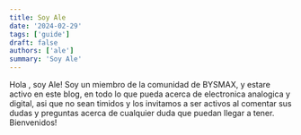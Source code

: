 ```yaml
---
title: Soy Ale
date: '2024-02-29' 
tags: ['guide']
draft: false
authors: ['ale']
summary: 'Soy Ale' 
---
```


Hola , soy Ale!
Soy un miembro de la comunidad de BYSMAX, y estare activo en este blog,
en todo lo que pueda acerca de electronica analogica y digital,
asi que no sean timidos y los invitamos a ser activos al comentar sus 
dudas y preguntas acerca de cualquier duda que puedan llegar a tener.
Bienvenidos!
